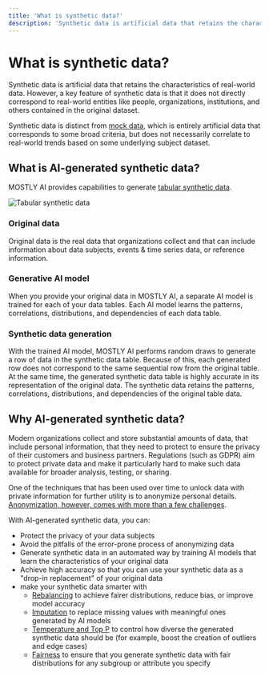 ```yaml
---
title: 'What is synthetic data?'
description: 'Synthetic data is artificial data that retains the characteristics of real-world data.'
---
```



# What is synthetic data?

Synthetic data is artificial data that retains the characteristics of real-world data. However, a key feature of synthetic data is that it does not directly correspond to real-world entities like people, organizations, institutions, and others contained in the original dataset.

Synthetic data is distinct from [mock data](/concepts/what-is-mock-data), which is entirely artificial data that corresponds to some broad criteria, but does not necessarily correlate to real-world trends based on some underlying subject dataset.

## What is AI-generated synthetic data?

MOSTLY AI provides capabilities to generate [tabular synthetic data](/generators/tabular-synthetic-data).

<Image src="/docimages/concepts/tabular-sd/tabular-synthetic-data.svg" alt="Tabular synthetic data" width={800} height={90} />

### Original data

Original data is the real data that organizations collect and that can include information about data subjects, events & time series data, or reference information.

### Generative AI model

When you provide your original data in MOSTLY AI, a separate AI model is trained for each of your data tables. Each AI model learns the patterns, correlations, distributions, and dependencies of each data table.

### Synthetic data generation

With the trained AI model, MOSTLY AI performs random draws to generate a row of data in the synthetic data table. Because of this, each generated row does not correspond to the same sequential row from the original table. At the same time, the generated synthetic data table is highly accurate in its representation of the original data. The synthetic data retains the patterns, correlations, distributions, and dependencies of the original table data.

## Why AI-generated synthetic data?

Modern organizations collect and store substantial amounts of data, that include personal information, that they need to protect to ensure the privacy of their customers and business partners. Regulations (such as GDPR) aim to protect private data and make it particularly hard to make such data available for broader analysis, testing, or sharing.

One of the techniques that has been used over time to unlock data with private information for further utility is to anonymize personal details. [Anonymization, however, comes with more than a few challenges](https://mostly.ai/synthetic-data-platform/what-is-data-anonymization).

With AI-generated synthetic data, you can:

- Protect the privacy of your data subjects
- Avoid the pitfalls of the error-prone process of anonymizing data
- Generate synthetic data in an automated way by training AI models that learn the characteristics of your original data
- Achieve high accuracy so that you can use your synthetic data as a "drop-in replacement" of your original data
- make your synthetic data smarter with
  - [Rebalancing](/synthetic-datasets/rebalance-columns) to achieve fairer distributions, reduce bias, or improve model accuracy
  - [Imputation](/synthetic-datasets/data-imputation) to replace missing values with meaningful ones generated by AI models
  - [Temperature and Top P](/synthetic-datasets/set-size-temp) to control how diverse the generated synthetic data should be (for example, boost the creation of outliers and edge cases)
  - [Fairness](/synthetic-datasets/fairness) to ensure that you generate synthetic data with fair distributions for any subgroup or attribute you specify

